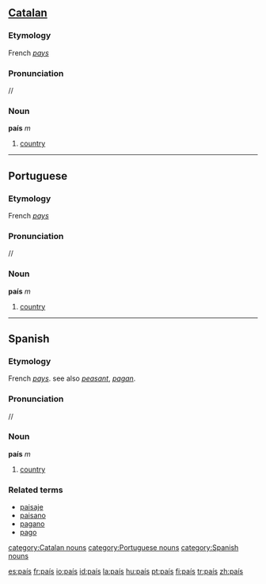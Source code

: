 {{see|pais}}
==[[Catalan]]==

===Etymology===
French ''[[pays]]''

===Pronunciation===
/{{IPAchar|paˈis}}/

===Noun===
'''país''' ''m''

# [[country]]

----

==Portuguese==

===Etymology===
French ''[[pays]]''

===Pronunciation===
/{{IPAchar|paˈis}}/

===Noun===
'''país''' ''m''

# [[country]]

----

==Spanish==

===Etymology===
French ''[[pays]]''. see also ''[[peasant]]'', ''[[pagan]]''.

===Pronunciation===
/{{IPAchar|paˈis}}/

===Noun===
'''país''' ''m''

# [[country]]

===Related terms===
*[[paisaje]]
*[[paisano]]
*[[pagano]]
*[[pago]]

[[category:Catalan nouns]] [[category:Portuguese nouns]] [[category:Spanish nouns]]

[[es:país]]
[[fr:país]]
[[io:país]]
[[id:país]]
[[la:país]]
[[hu:país]]
[[pt:país]]
[[fi:país]]
[[tr:país]]
[[zh:país]]